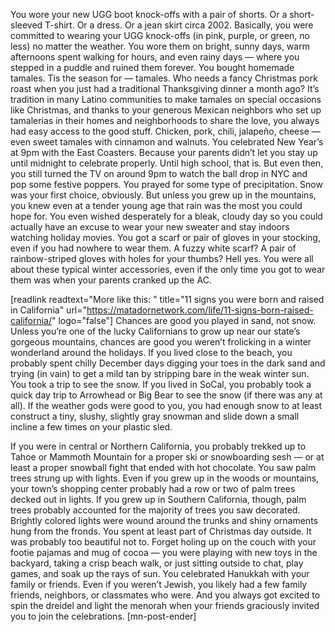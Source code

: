 You wore your new UGG boot knock-offs with a pair of shorts.
Or a short-sleeved T-shirt. Or a dress. Or a jean skirt circa 2002. Basically, you were committed to wearing your UGG knock-offs (in pink, purple, or green, no less) no matter the weather. You wore them on bright, sunny days, warm afternoons spent walking for hours, and even rainy days — where you stepped in a puddle and ruined them forever.
You bought homemade tamales.
Tis the season for — tamales. Who needs a fancy Christmas pork roast when you just had a traditional Thanksgiving dinner a month ago? It’s tradition in many Latino communities to make tamales on special occasions like Christmas, and thanks to your generous Mexican neighbors who set up tamalerias in their homes and neighborhoods to share the love, you always had easy access to the good stuff. Chicken, pork, chili, jalapeño, cheese — even sweet tamales with cinnamon and walnuts.
You celebrated New Year’s at 9pm with the East Coasters.
Because your parents didn’t let you stay up until midnight to celebrate properly. Until high school, that is. But even then, you still turned the TV on around 9pm to watch the ball drop in NYC and pop some festive poppers.
You prayed for some type of precipitation.
Snow was your first choice, obviously. But unless you grew up in the mountains, you knew even at a tender young age that rain was the most you could hope for. You even wished desperately for a bleak, cloudy day so you could actually have an excuse to wear your new sweater and stay indoors watching holiday movies.
You got a scarf or pair of gloves in your stocking, even if you had nowhere to wear them.
A fuzzy white scarf? A pair of rainbow-striped gloves with holes for your thumbs? Hell yes. You were all about these typical winter accessories, even if the only time you got to wear them was when your parents cranked up the AC.

[readlink readtext="More like this: " title="11 signs you were born and raised in California" url="https://matadornetwork.com/life/11-signs-born-raised-california/" logo="false"]
Chances are good you played in sand, not snow.
Unless you’re one of the lucky Californians to grow up near our state’s gorgeous mountains, chances are good you weren’t frolicking in a winter wonderland around the holidays. If you lived close to the beach, you probably spent chilly December days digging your toes in the dark sand and trying (in vain) to get a mild tan by stripping bare in the weak winter sun.
You took a trip to see the snow.
If you lived in SoCal, you probably took a quick day trip to Arrowhead or Big Bear to see the snow (if there was any at all). If the weather gods were good to you, you had enough snow to at least construct a tiny, slushy, slightly gray snowman and slide down a small incline a few times on your plastic sled.

If you were in central or Northern California, you probably trekked up to Tahoe or Mammoth Mountain for a proper ski or snowboarding sesh — or at least a proper snowball fight that ended with hot chocolate.
You saw palm trees strung up with lights.
Even if you grew up in the woods or mountains, your town’s shopping center probably had a row or two of palm trees decked out in lights. If you grew up in Southern California, though, palm trees probably accounted for the majority of trees you saw decorated. Brightly colored lights were wound around the trunks and shiny ornaments hung from the fronds.
You spent at least part of Christmas day outside.
It was probably too beautiful not to. Forget holing up on the couch with your footie pajamas and mug of cocoa — you were playing with new toys in the backyard, taking a crisp beach walk, or just sitting outside to chat, play games, and soak up the rays of sun.
You celebrated Hanukkah with your family or friends.
Even if you weren’t Jewish, you likely had a few family friends, neighbors, or classmates who were. And you always got excited to spin the dreidel and light the menorah when your friends graciously invited you to join the celebrations. [mn-post-ender]